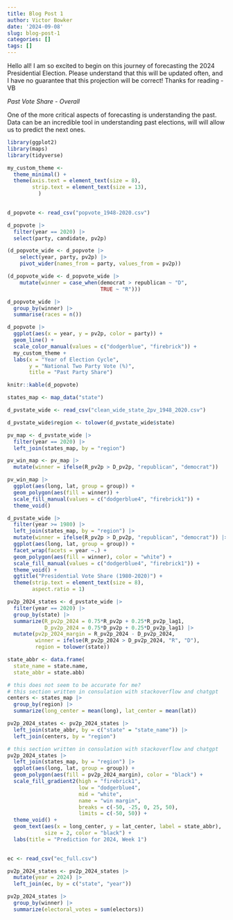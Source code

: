 ```yaml
---
title: Blog Post 1
author: Victor Bowker
date: '2024-09-08'
slug: blog-post-1
categories: []
tags: []
---
```

Hello all! I am so excited to begin on this journey of forecasting the 2024 Presidential Election. Please understand that this will be updated often, and I have no guarantee that this projection will be correct! Thanks for reading - VB


_Past Vote Share - Overall_

One of the more critical aspects of forecasting is understanding the past. Data can be an incredible tool in understanding past elections, will will allow us to predict the next ones. 

```r
library(ggplot2)
library(maps)
library(tidyverse)
```


```r
my_custom_theme <-
  theme_minimal() +
  theme(axis.text = element_text(size = 8),
        strip.text = element_text(size = 13),
          )
  

```
```r
d_popvote <- read_csv("popvote_1948-2020.csv")
```

```r
d_popvote |> 
  filter(year == 2020) |> 
  select(party, candidate, pv2p)
```
```r
(d_popvote_wide <- d_popvote |>
    select(year, party, pv2p) |>
    pivot_wider(names_from = party, values_from = pv2p))
```

```r
(d_popvote_wide <- d_popvote_wide |> 
    mutate(winner = case_when(democrat > republican ~ "D",
                              TRUE ~ "R")))
```

```r
d_popvote_wide |> 
  group_by(winner) |>
  summarise(races = n())
```

```r
d_popvote |> 
  ggplot(aes(x = year, y = pv2p, color = party)) + 
  geom_line() + 
  scale_color_manual(values = c("dodgerblue", "firebrick")) + 
  my_custom_theme +
  labs(x = "Year of Election Cycle",
       y = "National Two Party Vote (%)",
       title = "Past Party Share")

knitr::kable(d_popvote)
```

```r
states_map <- map_data("state")

```

```r
d_pvstate_wide <- read_csv("clean_wide_state_2pv_1948_2020.csv")

```

```r
d_pvstate_wide$region <- tolower(d_pvstate_wide$state)

```

```r
pv_map <- d_pvstate_wide |>
  filter(year == 2020) |>
  left_join(states_map, by = "region")
```

```r
pv_win_map <- pv_map |> 
  mutate(winner = ifelse(R_pv2p > D_pv2p, "republican", "democrat"))
```

```r
pv_win_map |> 
  ggplot(aes(long, lat, group = group)) + 
  geom_polygon(aes(fill = winner)) + 
  scale_fill_manual(values = c("dodgerblue4", "firebrick1")) +
  theme_void()
```

```r
d_pvstate_wide |> 
  filter(year >= 1980) |> 
  left_join(states_map, by = "region") |> 
  mutate(winner = ifelse(R_pv2p > D_pv2p, "republican", "democrat")) |> 
  ggplot(aes(long, lat, group = group)) +
  facet_wrap(facets = year ~.) + 
  geom_polygon(aes(fill = winner), color = "white") + 
  scale_fill_manual(values = c("dodgerblue4", "firebrick1")) + 
  theme_void() + 
  ggtitle("Presidential Vote Share (1980-2020)") + 
  theme(strip.text = element_text(size = 8), 
        aspect.ratio = 1) 
```

```r
pv2p_2024_states <- d_pvstate_wide |> 
  filter(year == 2020) |> 
  group_by(state) |> 
  summarize(R_pv2p_2024 = 0.75*R_pv2p + 0.25*R_pv2p_lag1, 
            D_pv2p_2024 = 0.75*D_pv2p + 0.25*D_pv2p_lag1) |> 
  mutate(pv2p_2024_margin = R_pv2p_2024 - D_pv2p_2024, 
         winner = ifelse(R_pv2p_2024 > D_pv2p_2024, "R", "D"), 
         region = tolower(state))
```

```r
state_abbr <- data.frame(
  state_name = state.name,
  state_abbr = state.abb)
```
```r
# this does not seem to be accurate for me?
# this section written in consulation with stackoverflow and chatgpt
centers <- states_map |>
  group_by(region) |>
  summarize(long_center = mean(long), lat_center = mean(lat))
```
```r
pv2p_2024_states <- pv2p_2024_states |> 
  left_join(state_abbr, by = c("state" = "state_name")) |> 
  left_join(centers, by = "region") 
```

```r

# this section written in consulation with stackoverflow and chatgpt
pv2p_2024_states |> 
  left_join(states_map, by = "region") |> 
  ggplot(aes(long, lat, group = group)) + 
  geom_polygon(aes(fill = pv2p_2024_margin), color = "black") + 
  scale_fill_gradient2(high = "firebrick1", 
                       low = "dodgerblue4", 
                       mid = "white", 
                       name = "win margin", 
                       breaks = c(-50, -25, 0, 25, 50), 
                       limits = c(-50, 50)) + 
  theme_void() +
  geom_text(aes(x = long_center, y = lat_center, label = state_abbr), 
            size = 2, color = "black") +
  labs(title = "Prediction for 2024, Week 1")
            
```




```r
ec <- read_csv("ec_full.csv")

```
```r
pv2p_2024_states <- pv2p_2024_states |> 
  mutate(year = 2024) |> 
  left_join(ec, by = c("state", "year"))
```

```r
pv2p_2024_states |> 
  group_by(winner) |> 
  summarize(electoral_votes = sum(electors))
```
